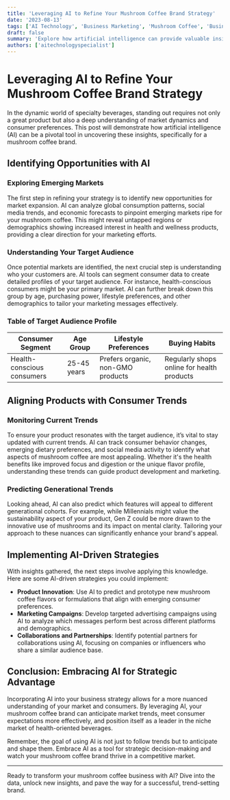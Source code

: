 ```yaml
---
title: 'Leveraging AI to Refine Your Mushroom Coffee Brand Strategy'
date: '2023-08-13'
tags: ['AI Technology', 'Business Marketing', 'Mushroom Coffee', 'Business Marketing']
draft: false
summary: 'Explore how artificial intelligence can provide valuable insights into emerging markets, target audiences, and generational trends to strategically position your mushroom coffee brand for success.'
authors: ['aitechnologyspecialist']
---
```


# Leveraging AI to Refine Your Mushroom Coffee Brand Strategy

In the dynamic world of specialty beverages, standing out requires not only a great product but also a deep understanding of market dynamics and consumer preferences. This post will demonstrate how artificial intelligence (AI) can be a pivotal tool in uncovering these insights, specifically for a mushroom coffee brand.

## Identifying Opportunities with AI

### Exploring Emerging Markets

The first step in refining your strategy is to identify new opportunities for market expansion. AI can analyze global consumption patterns, social media trends, and economic forecasts to pinpoint emerging markets ripe for your mushroom coffee. This might reveal untapped regions or demographics showing increased interest in health and wellness products, providing a clear direction for your marketing efforts.

### Understanding Your Target Audience

Once potential markets are identified, the next crucial step is understanding who your customers are. AI tools can segment consumer data to create detailed profiles of your target audience. For instance, health-conscious consumers might be your primary market. AI can further break down this group by age, purchasing power, lifestyle preferences, and other demographics to tailor your marketing messages effectively.

### Table of Target Audience Profile
| Consumer Segment | Age Group | Lifestyle Preferences | Buying Habits |
|------------------|-----------|-----------------------|---------------|
| Health-conscious consumers | 25-45 years | Prefers organic, non-GMO products | Regularly shops online for health products |

## Aligning Products with Consumer Trends

### Monitoring Current Trends

To ensure your product resonates with the target audience, it’s vital to stay updated with current trends. AI can track consumer behavior changes, emerging dietary preferences, and social media activity to identify what aspects of mushroom coffee are most appealing. Whether it's the health benefits like improved focus and digestion or the unique flavor profile, understanding these trends can guide product development and marketing.

### Predicting Generational Trends

Looking ahead, AI can also predict which features will appeal to different generational cohorts. For example, while Millennials might value the sustainability aspect of your product, Gen Z could be more drawn to the innovative use of mushrooms and its impact on mental clarity. Tailoring your approach to these nuances can significantly enhance your brand's appeal.

## Implementing AI-Driven Strategies

With insights gathered, the next steps involve applying this knowledge. Here are some AI-driven strategies you could implement:

- **Product Innovation**: Use AI to predict and prototype new mushroom coffee flavors or formulations that align with emerging consumer preferences.
- **Marketing Campaigns**: Develop targeted advertising campaigns using AI to analyze which messages perform best across different platforms and demographics.
- **Collaborations and Partnerships**: Identify potential partners for collaborations using AI, focusing on companies or influencers who share a similar audience base.

## Conclusion: Embracing AI for Strategic Advantage

Incorporating AI into your business strategy allows for a more nuanced understanding of your market and consumers. By leveraging AI, your mushroom coffee brand can anticipate market trends, meet consumer expectations more effectively, and position itself as a leader in the niche market of health-oriented beverages.

Remember, the goal of using AI is not just to follow trends but to anticipate and shape them. Embrace AI as a tool for strategic decision-making and watch your mushroom coffee brand thrive in a competitive market.

---

Ready to transform your mushroom coffee business with AI? Dive into the data, unlock new insights, and pave the way for a successful, trend-setting brand.
